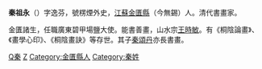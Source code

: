 '''秦祖永'''（{{bd|1825年||1884年|catIdx=Q}}）字逸芬，號楞煙外史，[[江蘇|江蘇]][[金匱縣|金匱縣]]（今無錫）人。清代書畫家。

金匱諸生，任職廣東碧甲場鹽大使。能書善畫，山水宗[[王時敏|王時敏]]。有《桐陰論畫》、《畫學心印》、《桐陰畫訣》等存世。其子[[秦頌丹|秦頌丹]]亦長書畫。

[[Category:清朝畫家|Q秦]]
[[Category:無錫錫山秦氏|Z]]
[[Category:金匱縣人|Category:金匱縣人]]
[[Category:秦姓|Category:秦姓]]
